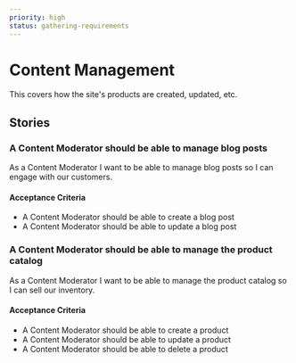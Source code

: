 ```yaml
---
priority: high
status: gathering-requirements
---
```


# Content Management

This covers how the site's products are created, updated, etc.

## Stories

### A Content Moderator should be able to manage blog posts

As a Content Moderator I want to be able to manage blog posts so I can engage with our customers.

#### Acceptance Criteria

- A Content Moderator should be able to create a blog post
- A Content Moderator should be able to update a blog post

### A Content Moderator should be able to manage the product catalog

As a Content Moderator I want to be able to manage the product catalog so I can sell our inventory.

#### Acceptance Criteria

- A Content Moderator should be able to create a product
- A Content Moderator should be able to update a product
- A Content Moderator should be able to delete a product
